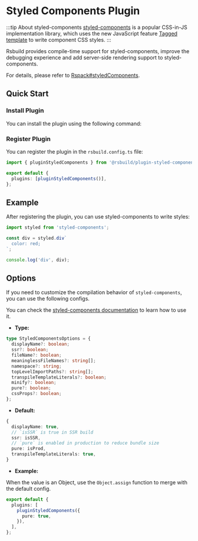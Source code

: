 # Styled Components Plugin


<SourceCode href="https://github.com/web-infra-dev/rsbuild/tree/main/packages/plugin-styled-components" />

:::tip About styled-components
[styled-components](https://styled-components.com/) is a popular CSS-in-JS implementation library, which uses the new JavaScript feature [Tagged template](https://developer.mozilla.org/en-US/docs/Web/JavaScript/Reference/Template_literals#tagged_templates) to write component CSS styles.
:::

Rsbuild provides compile-time support for styled-components, improve the debugging experience and add server-side rendering support to styled-components.

For details, please refer to [Rspack#styledComponents](https://rspack.dev/guide/features/builtin-swc-loader#rspackexperimentsstyledcomponents).

## Quick Start

### Install Plugin

You can install the plugin using the following command:


<PackageManagerTabs command="add @rsbuild/plugin-styled-components -D" />

### Register Plugin

You can register the plugin in the `rsbuild.config.ts` file:

```ts title="rsbuild.config.ts"
import { pluginStyledComponents } from '@rsbuild/plugin-styled-components';

export default {
  plugins: [pluginStyledComponents()],
};
```

## Example

After registering the plugin, you can use styled-components to write styles:

```ts
import styled from 'styled-components';

const div = styled.div`
  color: red;
`;

console.log('div', div);
```

## Options

If you need to customize the compilation behavior of `styled-components`, you can use the following configs.

You can check the [styled-components documentation](https://styled-components.com/) to learn how to use it.

- **Type:**

```ts
type StyledComponentsOptions = {
  displayName?: boolean;
  ssr?: boolean;
  fileName?: boolean;
  meaninglessFileNames?: string[];
  namespace?: string;
  topLevelImportPaths?: string[];
  transpileTemplateLiterals?: boolean;
  minify?: boolean;
  pure?: boolean;
  cssProps?: boolean;
};
```

- **Default:**

```ts
{
  displayName: true,
  // `isSSR` is true in SSR build
  ssr: isSSR,
  // `pure` is enabled in production to reduce bundle size
  pure: isProd,
  transpileTemplateLiterals: true,
}
```

- **Example:**

When the value is an Object, use the `Object.assign` function to merge with the default config.

```ts title="rsbuild.config.ts"
export default {
  plugins: [
    pluginStyledComponents({
      pure: true,
    }),
  ],
};
```
